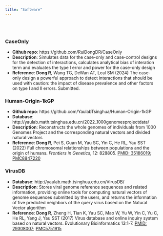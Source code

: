 ```yaml
---
title: "Software"
---
```


<br><br>

### CaseOnly
- **Github repo**: https://github.com/RuiDongDR/CaseOnly
- **Description**: Simulates data for the case-only and case-control designs for the detection of interactions, calculates analytical bias of interation term and evaluates the type I error and power for the case-only design
- **Reference**: **Dong R**, Wang TG, DeWan AT, Leal SM (2024) The case-only design a powerful approach to detect interactions that should be used with caution: the impact of disease prevalence and other factors on type I and II errors. Submitted.

### Human-Origin-1kGP
- **Github repo**: https://github.com/YaulabTsinghua/Human-Origin-1kGP
- **Database**: http://yaulab.math.tsinghua.edu.cn/2022_1000genomesprojectdata/ 
- **Description**: Reconstructs the whole genomes of individuals from 1000 Genomes Project and the corresponding natural vectors and divided natural vectors
- **Reference**: **Dong R**, Pei S, Guan M, Yau SC, Yin C, He RL, Yau SST (2022) Full chromosomal relationships between populations and the origin of humans. *Frontiers in Genetics*, 12: 828805. [PMID: 35186019](https://pubmed.ncbi.nlm.nih.gov/35186019/); [PMC8847220](https://www.ncbi.nlm.nih.gov/pmc/articles/PMC8847220/)

### VirusDB
- **Database**: http://yaulab.math.tsinghua.edu.cn/VirusDB/
- **Description**: Stores viral genome reference sequences and related information, providing online tools for computing natural vectors of genome sequences submitted by the users, and returns the information of five predicted neighbors of the query virus based on the Natural Vector algorithm
- **Reference**: **Dong R**, Zheng H, Tian K, Yau SC, Mao W, Yu W, Yin C, Yu C, He RL, Yang J, Yau SST (2017) Virus database and online inquiry system based on natural vectors. Evolutionary Bioinformatics 13:1-7. [PMID: 29308007](https://pubmed.ncbi.nlm.nih.gov/29308007/); [PMC5751915](https://www.ncbi.nlm.nih.gov/pmc/articles/PMC5751915/)
